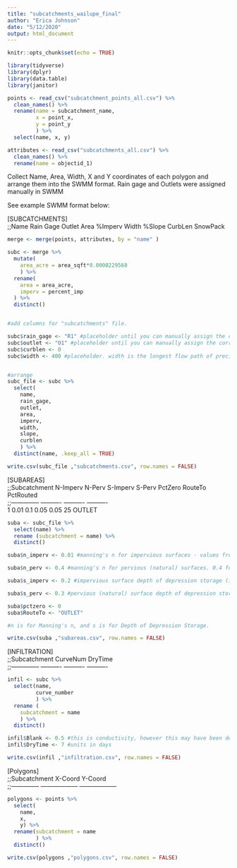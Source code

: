```yaml
---
title: "subcatchments_wailupe_final"
author: "Erica Johnson"
date: "5/12/2020"
output: html_document
---
```


```r
knitr::opts_chunk$set(echo = TRUE)

```

```r

library(tidyverse)
library(dplyr)
library(data.table)
library(janitor)

points <- read_csv("subcatchment_points_all.csv") %>% 
  clean_names() %>% 
  rename(name = subcatchment_name,
         x = point_x,
         y = point_y
         ) %>%  
  select(name, x, y)

attributes <- read_csv("subcatchments_all.csv") %>% 
  clean_names() %>% 
  rename(name = objectid_1)
```

Collect Name, Area, Width, X and Y coordinates of each polygon and arrange them into the SWMM format. Rain gage and Outlets were assigned manually in SWMM

See example SWMM format below:

[SUBCATCHMENTS]								
;;Name  Rain Gage  Outlet  Area  %Imperv 	Width  %Slope  CurbLen  SnowPack      
        
```r
merge <- merge(points, attributes, by = "name" )

subc <- merge %>%
  mutate(
    area_acre = area_sqft*0.0000229568
    ) %>% 
  rename(
    area = area_acre,
    imperv = percent_imp
  ) %>% 
  distinct()


#add columns for "subcatchments" file. 

subc$rain_gage <- "R1" #placeholder until you can manually assign the correct rain gage to the correct subcatchment
subc$outlet <- "O1" #placeholder until you can manually assign the correct outlet to each subcatchment
subc$curblen <- 0
subc$width <- 400 #placeholder. width is the longest flow path of precipitation in a subcatchment. These were manually measured in ArcGIS using a measurement tool and capped at 400


#arrange
subc_file <- subc %>% 
  select(
    name, 
    rain_gage, 
    outlet, 
    area, 
    imperv, 
    width, 
    slope, 
    curblen
    ) %>% 
  distinct(name, .keep_all = TRUE)

write.csv(subc_file ,"subcatchments.csv", row.names = FALSE)
```


[SUBAREAS]								
;;Subcatchment  N-Imperv  N-Perv  S-Imperv  S-Perv  PctZero  RouteTo  PctRouted 	
;;--------------	----------	----------	----------		
1	0.01	0.1	0.05	0.05	25	OUTLET    		
```r
suba <- subc_file %>% 
  select(name) %>% 
  rename (subcatchment = name) %>% 
  distinct()

suba$n_imperv <- 0.01 #manning's n for impervious surfaces - values from SWMM Manual

suba$n_perv <- 0.4 #manning's n for pervious (natural) surfaces. 0.4 for forested subcatchments. Later, identify urban subcatchments and input 0.15. - values from SWMM Manual  

suba$s_imperv <- 0.2 #impervious surface depth of depression storage (in) - values in SWMM Manual

suba$s_perv <- 0.3 #pervious (natural) surface depth of depression storage - values in SWMM manual

suba$pctzero <- 0
suba$RouteTo <- "OUTLET"

#n is for Manning's n, and s is for Depth of Depression Storage.

write.csv(suba ,"subareas.csv", row.names = FALSE)
```

[INFILTRATION]					
;;Subcatchment  	CurveNum  	          	DryTime   
;;--------------	----------	----------	----------
```r
infil <- subc %>% 
  select(name,
         curve_number
         ) %>% 
  rename (
    subcatchment = name
    ) %>% 
  distinct()

infil$Blank <- 0.5 #this is conductivity, however this may have been depreciated in the model
infil$DryTime <- 7 #units in days

write.csv(infil ,"infiltration.csv", row.names = FALSE)
```

[Polygons]		
;;Subcatchment  	X-Coord           	Y-Coord           
;;--------------	------------------	------------------
```r
polygons <- points %>% 
  select(
    name,
    x,
    y) %>% 
  rename(subcatchment = name
         ) %>% 
  distinct()

write.csv(polygons ,"polygons.csv", row.names = FALSE)
```
